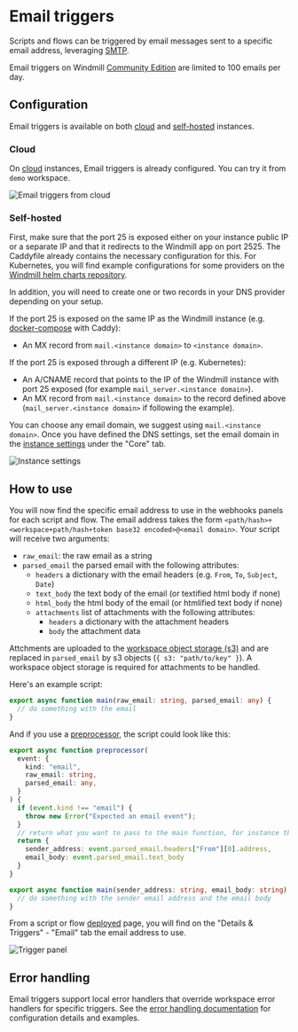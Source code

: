 # Email triggers
 
Scripts and flows can be triggered by email messages sent to a specific email address, leveraging [SMTP](https://www.cloudflare.com/learning/email-security/what-is-smtp/).

Email triggers on Windmill [Community Edition](/pricing) are limited to 100 emails per day.

## Configuration

Email triggers is available on both [cloud](#cloud) and [self-hosted](#self-hosted) instances.

### Cloud

On [cloud](https://app.windmill.dev/) instances, Email triggers is already configured. You can try it from `demo` workspace.

![Email triggers from cloud](./email_triggers_cloud.png "Email triggers from cloud")

### Self-hosted

First, make sure that the port 25 is exposed either on your instance public IP or a separate IP and that it redirects to the Windmill app on port 2525.
The Caddyfile already contains the necessary configuration for this. 
For Kubernetes, you will find example configurations for some providers on the [Windmill helm charts repository](https://github.com/windmill-labs/windmill-helm-charts).

In addition, you will need to create one or two records in your DNS provider depending on your setup.

If the port 25 is exposed on the same IP as the Windmill instance (e.g. [docker-compose](https://github.com/windmill-labs/windmill/blob/main/docker-compose.yml) with Caddy):
  - An MX record from `mail.<instance domain>` to `<instance domain>`.

If the port 25 is exposed through a different IP (e.g. Kubernetes):
  - An A/CNAME record that points to the IP of the Windmill instance with port 25 exposed (for example `mail_server.<instance domain>`).
  - An MX record from `mail.<instance domain>` to the record defined above (`mail_server.<instance domain>` if following the example).

You can choose any email domain, we suggest using `mail.<instance domain>`.
Once you have defined the DNS settings, set the email domain in the [instance settings](../18_instance_settings/index.mdx#email-domain) under the "Core" tab.

![Instance settings](./instance_settings.png "Instance settings")

## How to use

You will now find the specific email address to use in the webhooks panels for each script and flow. 
The email address takes the form `<path/hash>+<workspace+path/hash+token base32 encoded>@<email domain>`.
Your script will receive two arguments: 
- `raw_email`: the raw email as a string
- `parsed_email` the parsed email with the following attributes:
  - `headers` a dictionary with the email headers (e.g. `From`, `To`, `Subject`, `Date`)
  - `text_body` the text body of the email (or textified html body if none)
  - `html_body` the html body of the email (or htmlified text body if none)
  - `attachments` list of attachments with the following attributes:
    - `headers` a dictionary with the attachment headers
    - `body` the attachment data

Attchments are uploaded to the [workspace object storage (s3)](../../core_concepts/38_object_storage_in_windmill/index.mdx#workspace-object-storage) and are replaced in `parsed_email` by s3 objects (`{ s3: "path/to/key" }`).
A workspace object storage is required for attachments to be handled.


Here's an example script:

```TypeScript
export async function main(raw_email: string, parsed_email: any) {
  // do something with the email
}
```

And if you use a [preprocessor](../../core_concepts/43_preprocessors/index.mdx), the script could look like this:

```TypeScript
export async function preprocessor(
  event: {
    kind: "email",
    raw_email: string,
    parsed_email: any,
  }
) {
  if (event.kind !== "email") {
    throw new Error("Expected an email event");
  }
  // return what you want to pass to the main function, for instance the sender email address and the email body
  return {
    sender_address: event.parsed_email.headers["From"][0].address,
    email_body: event.parsed_email.text_body
  }
}

export async function main(sender_address: string, email_body: string) {
  // do something with the sender email address and the email body
}
```

From a script or flow [deployed](../../core_concepts/0_draft_and_deploy/index.mdx) page, you will find on the "Details & Triggers" - "Email" tab the email address to use.

![Trigger panel](./trigger_panel.png "Trigger panel")

## Error handling

Email triggers support local error handlers that override workspace error handlers for specific triggers. See the [error handling documentation](../../core_concepts/10_error_handling/index.mdx#trigger-error-handlers) for configuration details and examples.